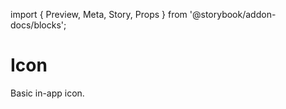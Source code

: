 ﻿import { Preview, Meta, Story, Props } from '@storybook/addon-docs/blocks';

<Meta title="Icon" component={Icon} decorators={[withKnobs]} />

# Icon

Basic in-app icon.

<Preview>
  <Story name="Sandbox">
    <Icon
      className={text('className', '')}
      path={select('path', mdiIcons, mdiIcons.mdiPlus)}
      size={number('size', 24)}
      color={color('color', '#333333')}
    />
  </Story>
</Preview>

<Props of={Icon} />

